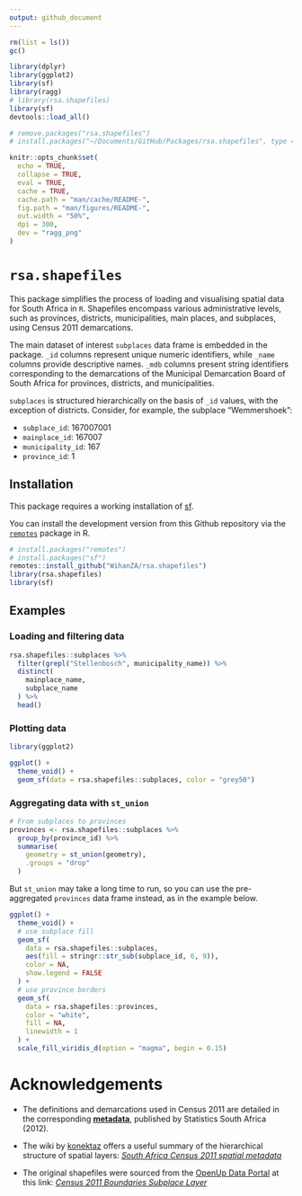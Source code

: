 ```yaml
---
output: github_document
---
```


<!-- README.md is generated from README.Rmd. Please edit that file -->

```r
rm(list = ls())
gc()

library(dplyr)
library(ggplot2)
library(sf)
library(ragg)
# library(rsa.shapefiles)
library(sf)
devtools::load_all()

# remove.packages("rsa.shapefiles")
# install.packages("~/Documents/GitHub/Packages/rsa.shapefiles", type = "source")

knitr::opts_chunk$set(
  echo = TRUE,
  collapse = TRUE,
  eval = TRUE,
  cache = TRUE,
  cache.path = "man/cache/README-",
  fig.path = "man/figures/README-",
  out.width = "50%",
  dpi = 300,
  dev = "ragg_png"
)
```

# `rsa.shapefiles`

<!-- badges: start -->
<!-- badges: end -->

This package simplifies the process of loading and visualising spatial data for South Africa in `R`.
Shapefiles encompass various administrative levels, such as provinces, districts, municipalities, main places, and subplaces, using Census 2011 demarcations.

The main dataset of interest `subplaces` data frame is embedded in the package. 
`_id` columns represent unique numeric identifiers, while `_name` columns provide descriptive names.
`_mdb` columns present string identifiers corresponding to the demarcations of the Municipal Demarcation Board of South Africa for provinces, districts, and municipalities.

`subplaces` is structured hierarchically on the basis of `_id` values, with the exception of districts.
Consider, for example, the subplace "Wemmershoek":

- `subplace_id`: 167007001
- `mainplace_id`: 167007
- `municipality_id`: 167
- `province_id`: 1

## Installation

This package requires a working installation of [sf](https://github.com/r-spatial/sf#installing).

You can install the development version from this Github repository via the [`remotes`](https://github.com/r-lib/remotes#readme) package in R.

```r
# install.packages("remotes")
# install.packages("sf")
remotes::install_github("WihanZA/rsa.shapefiles")
library(rsa.shapefiles)
library(sf)
```

## Examples

### Loading and filtering data

```r
rsa.shapefiles::subplaces %>%
  filter(grepl("Stellenbosch", municipality_name)) %>%
  distinct(
    mainplace_name,
    subplace_name
  ) %>%
  head()
```

### Plotting data

```r
library(ggplot2)

ggplot() +
  theme_void() +
  geom_sf(data = rsa.shapefiles::subplaces, color = "grey50")
```

### Aggregating data with `st_union`

```r
# From subplaces to provinces
provinces <- rsa.shapefiles::subplaces %>%
  group_by(province_id) %>%
  summarise(
    geometry = st_union(geometry),
    .groups = "drop"
  )
```

But `st_union` may take a long time to run, so you can use the pre-aggregated `provinces` data frame instead, as in the example below.

```r
ggplot() +
  theme_void() +
  # use subplace fill
  geom_sf(
    data = rsa.shapefiles::subplaces,
    aes(fill = stringr::str_sub(subplace_id, 6, 9)),
    color = NA,
    show.legend = FALSE
  ) +
  # use province borders
  geom_sf(
    data = rsa.shapefiles::provinces,
    color = "white",
    fill = NA,
    linewidth = 1
  ) +
  scale_fill_viridis_d(option = "magma", begin = 0.15)
```


# Acknowledgements

- The definitions and demarcations used in Census 2011 are detailed in the corresponding **[metadata](https://www.statssa.gov.za/census/census_2011/census_products/Census_2011_Metadata.pdf)**, published by Statistics South Africa (2012).

- The wiki by [konektaz](https://github.com/konektaz) offers a useful summary of the hierarchical structure of spatial layers: *[South Africa Census 2011 spatial metadata](https://github.com/konektaz/shape-files/wiki/South-Africa---Census-2011-spatial-metadata)*

- The original shapefiles were sourced from the [OpenUp Data Portal](https://data.openup.org.za/) at this link: *[Census 2011 Boundaries Subplace Layer](https://data.openup.org.za/dataset/census-2011-boundaries-subplace-layer-qapr-gczi/)*
